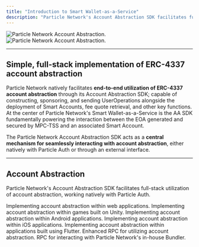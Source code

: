 ```yaml
---
title: "Introduction to Smart Wallet-as-a-Service"
description: "Particle Network's Account Abstraction SDK facilitates full-stack utilization of AA, working natively with Particle Auth."
---
```


<img
  className="block dark:hidden"
  src="/api-reference/aa/images/aa.png"
  alt="Particle Network Account Abstraction."
/>
<img
  className="hidden dark:block"
  src="/api-reference/aa/images/aa.png"
  alt="Particle Network Account Abstraction."
/>

***

## Simple, full-stack implementation of ERC-4337 account abstraction

Particle Network natively facilitates **end-to-end utilization of ERC-4337 account abstraction** through its Account Abstraction SDK; capable of constructing, sponsoring, and sending UserOperations alongside the deployment of Smart Accounts, fee quote retrieval, and other key functions. At the center of Particle Network's Smart Wallet-as-a-Service is the AA SDK fundamentally powering the interaction between the EOA generated and secured by MPC-TSS and an associated Smart Account.

The Particle Network Account Abstraction SDK acts as a **central mechanism for seamlessly interacting with account abstraction**, either natively with Particle Auth or through an external interface.

*** 

## Account Abstraction

Particle Network's Account Abstraction SDK facilitates full-stack utilization of account abstraction, working natively with Particle Auth.

<CardGroup cols={3}>
  <Card title="Web SDK" href="/api-reference/aa/sdks/desktop/web">
    Implementing account abstraction within web applications.
  </Card>
  <Card title="Unity SDK" href="/api-reference/aa/sdks/mobile/unity">
    Implementing account abstraction within games built on Unity.
  </Card>
  <Card title="Android SDK" href="/api-reference/aa/sdks/mobile/android">
    Implementing account abstraction within Android applications.
  </Card>
  <Card title="iOS SDK" href="/api-reference/aa/sdks/mobile/ios">
    Implementing account abstraction within iOS applications.
  </Card>
  <Card title="Flutter SDK" href="/api-reference/aa/sdks/mobile/flutter">
    Implementing account abstraction within applications built using Flutter.
  </Card>
  <Card title="Account Abstraction RPC" href="/api-reference/aa/rpc/getsmartaccount">
    Enhanced RPC for utilizing account abstraction.
  </Card>
  <Card title="Bundler RPC" href="/api-reference/aa/bundler/getuseroperationreceipt">
    RPC for interacting with Particle Network's in-house Bundler.
  </Card>
</CardGroup>
